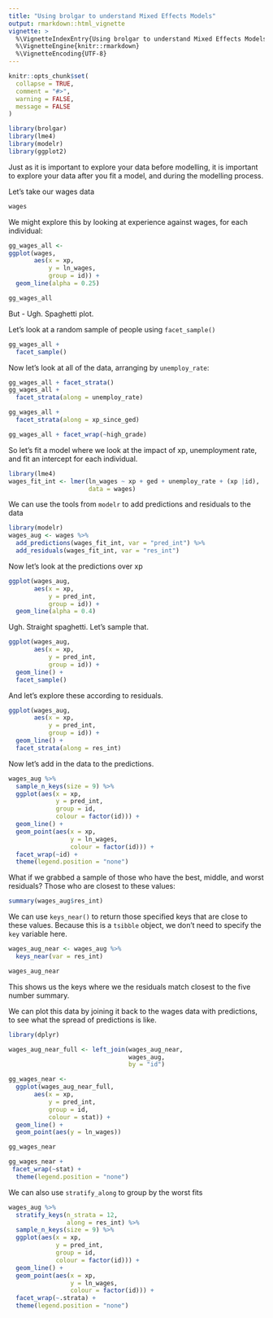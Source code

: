```yaml
---
title: "Using brolgar to understand Mixed Effects Models"
output: rmarkdown::html_vignette
vignette: >
  %\VignetteIndexEntry{Using brolgar to understand Mixed Effects Models}
  %\VignetteEngine{knitr::rmarkdown}
  %\VignetteEncoding{UTF-8}
---
```


```r
knitr::opts_chunk$set(
  collapse = TRUE,
  comment = "#>",
  warning = FALSE,
  message = FALSE
)
```

```r
library(brolgar)
library(lme4)
library(modelr)
library(ggplot2)

```

Just as it is important to explore your data before modelling, it is important to explore your data after you fit a model, and during the modelling process.

Let's take our wages data

```r
wages
```

We might explore this by looking at experience against wages, for each individual:

```r

gg_wages_all <- 
ggplot(wages,
       aes(x = xp,
           y = ln_wages,
           group = id)) + 
  geom_line(alpha = 0.25)

gg_wages_all
```
But - Ugh. Spaghetti plot.

Let's look at a random sample of people using `facet_sample()`

```r
gg_wages_all +
  facet_sample()
```

Now let's look at all of the data, arranging by `unemploy_rate`:


```r
gg_wages_all + facet_strata()
gg_wages_all + 
  facet_strata(along = unemploy_rate)

gg_wages_all + 
  facet_strata(along = xp_since_ged) 

gg_wages_all + facet_wrap(~high_grade)
```

So let's fit a model where we look at the impact of xp, unemployment rate, and fit an intercept for each individual.

```r
library(lme4)
wages_fit_int <- lmer(ln_wages ~ xp + ged + unemploy_rate + (xp |id), 
                      data = wages)
```

We can use the tools from `modelr` to add predictions and residuals to the data

```r
library(modelr)
wages_aug <- wages %>%
  add_predictions(wages_fit_int, var = "pred_int") %>%
  add_residuals(wages_fit_int, var = "res_int")
```

Now let's look at the predictions over xp

```r
ggplot(wages_aug,
       aes(x = xp,
           y = pred_int,
           group = id)) + 
  geom_line(alpha = 0.4) 

```

Ugh. Straight spaghetti. Let's sample that.

```r
ggplot(wages_aug,
       aes(x = xp,
           y = pred_int,
           group = id)) + 
  geom_line() + 
  facet_sample()
```

And let's explore these according to residuals.

```r
ggplot(wages_aug,
       aes(x = xp,
           y = pred_int,
           group = id)) + 
  geom_line() + 
  facet_strata(along = res_int)
```


Now let's add in the data to the predictions.

```r
wages_aug %>%
  sample_n_keys(size = 9) %>%
  ggplot(aes(x = xp,
             y = pred_int,
             group = id,
             colour = factor(id))) + 
  geom_line() + 
  geom_point(aes(x = xp,
                 y = ln_wages,
                 colour = factor(id))) + 
  facet_wrap(~id) + 
  theme(legend.position = "none")
```

What if we grabbed a sample of those who have the best, middle, and worst residuals? Those who are closest to these values:

```r
summary(wages_aug$res_int)
```

We can use `keys_near()` to return those specified keys that are close to these values. Because this is a `tsibble` object, we don't need to specify the `key` variable here.

```r
wages_aug_near <- wages_aug %>%
  keys_near(var = res_int)

wages_aug_near
```

This shows us the keys where we the residuals match closest to the five number summary. 

We can plot this data by joining it back to the wages data with predictions, to see what the spread of predictions is like.

```r
library(dplyr)

wages_aug_near_full <- left_join(wages_aug_near,
                                 wages_aug,
                                 by = "id") 

gg_wages_near <- 
  ggplot(wages_aug_near_full,
       aes(x = xp,
           y = pred_int,
           group = id,
           colour = stat)) + 
  geom_line() + 
  geom_point(aes(y = ln_wages)) 

gg_wages_near

gg_wages_near + 
 facet_wrap(~stat) +
  theme(legend.position = "none")
```

We can also use `stratify_along` to group by the worst fits

```r
wages_aug %>%
  stratify_keys(n_strata = 12, 
                along = res_int) %>%
  sample_n_keys(size = 9) %>%
  ggplot(aes(x = xp,
             y = pred_int,
             group = id,
             colour = factor(id))) + 
  geom_line() + 
  geom_point(aes(x = xp,
                 y = ln_wages,
                 colour = factor(id))) + 
  facet_wrap(~.strata) + 
  theme(legend.position = "none")

```
